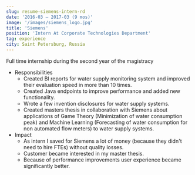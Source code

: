 ```yaml
---
slug: resume-siemens-intern-rd
date: '2016-03 – 2017-03 (9 mos)'
image: '/images/siemens_logo.jpg'
title: 'Siemens'
position: 'Intern At Corporate Technologies Department'
tag: experience
city: Saint Petersburg, Russia
---
```

Full time internship during the second year of the magistracy
* Responsibilities
    *  Created BI reports for water supply monitoring system and improved their evaluation speed in more than 10 times.
    *  Created Java endpoints to improve performance and added new functionality.
    *  Wrote a few invention disclosures for water supply systems.
    *  Created masters thesis in collaboration with Siemens about applications of Game Theory (Minimization of water consumption peak) and Machine Learning (Forecasting of water consumption for non automated flow meters) to water supply systems.
* Impact
    *  As intern I saved for Siemens a lot of money (because they didn't need to hire FTEs) without quality losses.
    *  Customer became interested in my master thesis.
    *  Because of performance improvements user experience became significantly better.